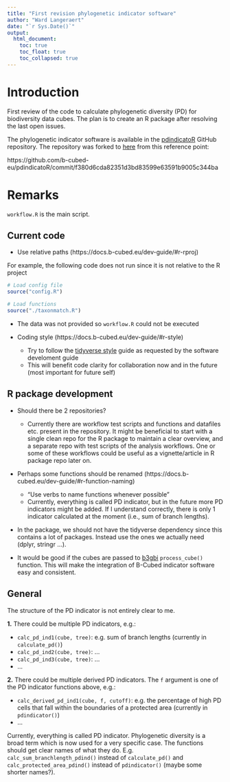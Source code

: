 ```yaml
---
title: "First revision phylogenetic indicator software"
author: "Ward Langeraert"
date: "`r Sys.Date()`"
output:
  html_document:
    toc: true
    toc_float: true
    toc_collapsed: true
---
```


# Introduction
First review of the code to calculate phylogenetic diversity (PD) for biodiversity data cubes. The plan is to create an R package after resolving the last open issues.

The phylogenetic indicator software is available in the [pdindicatoR](https://github.com/b-cubed-eu/pdindicatoR) GitHub repository.
The repository was forked to [here](https://github.com/wlangera/pdindicatoR) from this reference point:

https://github.com/b-cubed-eu/pdindicatoR/commit/f380d6cda82351d3bd83599e63591b9005c344ba

# Remarks

`workflow.R` is the main script.

## Current code

- Use relative paths (https://docs.b-cubed.eu/dev-guide/#r-rproj)

For example, the following code does not run since it is not relative to the R project

```r
# Load config file
source("config.R")

# Load functions
source("./taxonmatch.R")
```

- The data was not provided so `workflow.R` could not be executed

- Coding style (https://docs.b-cubed.eu/dev-guide/#r-style)
  - Try to follow the [tidyverse style](https://style.tidyverse.org/) guide as requested by the software develoment guide
  - This will benefit code clarity for collaboration now and in the future (most important for future self)


## R package development

- Should there be 2 repositories?
  - Currently there are workflow test scripts and functions and datafiles etc. present in the repository. It might be beneficial to start with a single clean repo for the R package to maintain a clear overview, and a separate repo with test scripts of the analysis workflows. One or some of these workflows could be useful as a vignette/article in R package repo later on.

- Perhaps some functions should be renamed (https://docs.b-cubed.eu/dev-guide/#r-function-naming)
  - "Use verbs to name functions whenever possible"
  - Currently, everything is called PD indicator, but in the future more PD indicators might be added. If I understand correctly, there is only 1 indicator calculated at the moment (i.e., sum of branch lengths).

- In the package, we should not have the tidyverse dependency since this contains a lot of packages. Instead use the ones we actually need (dplyr, stringr ...).

- It would be good if the cubes are passed to [b3gbi](https://github.com/b-cubed-eu/b3gbi) `process_cube()` function. This will make the integration of B-Cubed indicator software easy and consistent.
  
## General

The structure of the PD indicator is not entirely clear to me.

**1.** There could be multiple PD indicators, e.g.:

- `calc_pd_ind1(cube, tree)`: e.g. sum of branch lengths (currently in `calculate_pd()`)
- `calc_pd_ind2(cube, tree)`: ...
- `calc_pd_ind3(cube, tree)`: ...
- ...

**2.** There could be multiple derived PD indicators. The `f` argument is one of the PD indicator functions above, e.g.:

- `calc_derived_pd_ind1(cube, f, cutoff)`: e.g. the percentage of high PD cells that fall within the boundaries of a protected area (currently in `pdindicator()`)
- ...

Currently, everything is called PD indicator. Phylogenetic diversity is a broad term which is now used for a very specific case. The functions should get clear names of what they do. E.g. `calc_sum_branchlength_pdind()` instead of `calculate_pd()` and `calc_protected_area_pdind()` instead of `pdindicator()` (maybe some shorter names?).
